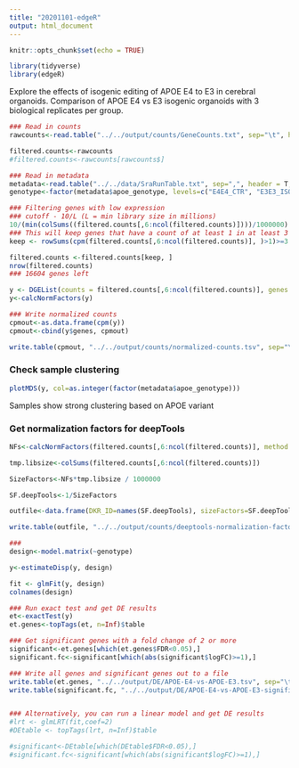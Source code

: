 ```yaml
---
title: "20201101-edgeR"
output: html_document
---
```


```r
knitr::opts_chunk$set(echo = TRUE)
```

```R
library(tidyverse)
library(edgeR)
```

Explore the effects of isogenic editing of APOE E4 to E3 in cerebral organoids. Comparison of APOE E4 vs E3 isogenic organoids with 3 biological replicates per group.

```R
### Read in counts
rawcounts<-read.table("../../output/counts/GeneCounts.txt", sep="\t", header=T, stringsAsFactors = F, quote="")

filtered.counts<-rawcounts
#filtered.counts<-rawcounts[rawcounts$]

### Read in metadata
metadata<-read.table("../../data/SraRunTable.txt", sep=",", header = T, stringsAsFactors = F)
genotype<-factor(metadata$apoe_genotype, levels=c("E4E4_CTR", "E3E3_ISO"))

### Filtering genes with low expression
### cutoff - 10/L (L = min library size in millions)
10/(min(colSums((filtered.counts[,6:ncol(filtered.counts)])))/1000000)
### This will keep genes that have a count of at least 1 in at least 3 samples
keep <- rowSums(cpm(filtered.counts[,6:ncol(filtered.counts)], )>1)>=3 

filtered.counts <-filtered.counts[keep, ]
nrow(filtered.counts)
### 16604 genes left

y <- DGEList(counts = filtered.counts[,6:ncol(filtered.counts)], genes = filtered.counts[,1:5], group = genotype)
y<-calcNormFactors(y)

### Write normalized counts
cpmout<-as.data.frame(cpm(y))
cpmout<-cbind(y$genes, cpmout)

write.table(cpmout, "../../output/counts/normalized-counts.tsv", sep="\t", col.names = T, row.names = F, quote=F)
```

### Check sample clustering

```R
plotMDS(y, col=as.integer(factor(metadata$apoe_genotype)))
```

Samples show strong clustering based on APOE variant

### Get normalization factors for deepTools

```R
NFs<-calcNormFactors(filtered.counts[,6:ncol(filtered.counts)], method = "TMM")

tmp.libsize<-colSums(filtered.counts[,6:ncol(filtered.counts)])

SizeFactors<-NFs*tmp.libsize / 1000000

SF.deepTools<-1/SizeFactors

outfile<-data.frame(DKR_ID=names(SF.deepTools), sizeFactors=SF.deepTools)

write.table(outfile, "../../output/counts/deeptools-normalization-factors.txt", sep="\t", col.names = T, row.names = F, quote=F)
```



```R
###
design<-model.matrix(~genotype)

y<-estimateDisp(y, design)

fit <- glmFit(y, design)
colnames(design)

### Run exact test and get DE results
et<-exactTest(y)
et.genes<-topTags(et, n=Inf)$table

### Get significant genes with a fold change of 2 or more
significant<-et.genes[which(et.genes$FDR<0.05),]
significant.fc<-significant[which(abs(significant$logFC)>=1),]

### Write all genes and significant genes out to a file
write.table(et.genes, "../../output/DE/APOE-E4-vs-APOE-E3.tsv", sep="\t", col.names = T, row.names = F, quote=F)
write.table(significant.fc, "../../output/DE/APOE-E4-vs-APOE-E3-significant.tsv", sep="\t", col.names = T, row.names = F, quote=F)


### Alternatively, you can run a linear model and get DE results
#lrt <- glmLRT(fit,coef=2)
#DEtable <- topTags(lrt, n=Inf)$table

#significant<-DEtable[which(DEtable$FDR<0.05),]
#significant.fc<-significant[which(abs(significant$logFC)>=1),]
```

